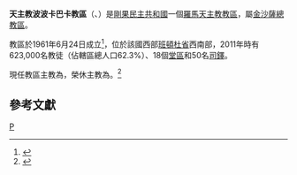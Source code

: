 {{NoteTA
|1=zh-hk:伯爾納鐸; zh-tw:伯爾納定;
}}
{{Infobox Roman Catholic diocese
|Roman Catholic Diocese of = 天主教波波卡巴卡教區
|Latin name of diocese = Dioecesis Popokabakaënsis
|border = catholic
|image =
|caption =
|location = [[剛果民主共和國|剛果民主共和國]]
|territory =[[班頓杜省|班頓杜省]]中南部
|population =623,000
|rite = [[羅馬禮|羅馬禮]]
|patron =
|province = [[天主教金沙薩總教區|金沙薩]]
|established = 1961年6月24日
|cathedral =聖家主教座堂<ref>[http://www.cenco.cd/docs/documents/annuaires__rdc_2013.pdf Annuaire de L'Église Catholique en RD Congo] {{Wayback|url=http://www.cenco.cd/docs/documents/annuaires__rdc_2013.pdf |date=20140110092449 }}，頁102。</ref>
|co-cathedral =
|leadership = 主教
|website =
|pope= {{incumbent pope}}
|ordinary = {{link-de|伯爾納鐸·瑪利亞·方薩卡-比尼阿馬|Bernard Marie Fansaka Biniama}}
|coadjutor bishop =
|auxiliary =
|emeritus = {{link-fr|類斯·恩扎拉-基安扎|Louis Nzala Kianza}}
}}

'''天主教波波卡巴卡教區'''（{{lang-la|Dioecesis Popokabakaënsis}}、{{lang-fr|Diocèse de Popokabaka}}）是[[剛果民主共和國|剛果民主共和國]]一個[[羅馬天主教|羅馬天主教]][[教區|教區]]，屬[[天主教金沙薩總教區|金沙薩總教區]]。

教區於1961年6月24日成立<ref>{{cite book |title=ACTA APOSTOLICAE SEDIS |series=III |volume=IV |year=1962 |publisher=Typis Polyglottis Vaticanis |pages=376-377 |url=https://www.vatican.va/archive/aas/documents/AAS-54-1962-ocr.pdf |accessdate=2020-06-30 |archiveurl=https://web.archive.org/web/20200630090724/https://www.vatican.va/archive/aas/documents/AAS-54-1962-ocr.pdf |archivedate=2020-06-30 |language=la |dead-url=no }}</ref>，位於該國西部[[班頓杜省|班頓杜省]]西南部，2011年時有623,000名教徒（佔轄區總人口62.3%）、18個[[堂區|堂區]]和50名[[司鐸|司鐸]]。

現任教區主教為{{link-de|伯爾納鐸·瑪利亞·方薩卡-比尼阿馬|Bernard Marie Fansaka Biniama}}，榮休主教為{{link-fr|類斯·恩扎拉-基安扎|Louis Nzala Kianza}}。<ref>{{cite press release |title=Resignations and Appointments, 29.06.2020 |url=https://press.vatican.va/content/salastampa/en/bollettino/pubblico/2020/06/29/200629b.html |publisher=Holy See Press Office |accessdate=2020-06-30 |archiveurl=https://web.archive.org/web/20200630055829/https://press.vatican.va/content/salastampa/en/bollettino/pubblico/2020/06/29/200629b.html |archivedate=2020-06-30 |language=en |date=2020-06-29 |dead-url=no }}</ref>

==參考文獻==
{{reflist}}

{{剛果民主共和國天主教教區}}
[[Category:剛果民主共和國天主教教區|P]]